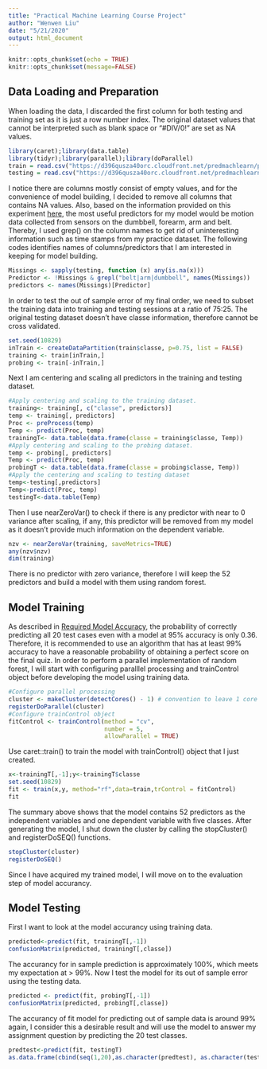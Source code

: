 ```yaml
---
title: "Practical Machine Learning Course Project"
author: "Wenwen Liu"
date: "5/21/2020"
output: html_document
---
```


```r
knitr::opts_chunk$set(echo = TRUE)
knitr::opts_chunk$set(message=FALSE)
```

## Data Loading and Preparation
When loading the data, I discarded the first column for both testing and training set as it is just a row number index. The original dataset values that cannot be interpreted such as blank space or "#DIV/0!" are set as NA values.
```r
library(caret);library(data.table)
library(tidyr);library(parallel);library(doParallel)
train = read.csv("https://d396qusza40orc.cloudfront.net/predmachlearn/pml-training.csv", na.strings=c("NA","#DIV/0!",""))[,-1]
testing = read.csv("https://d396qusza40orc.cloudfront.net/predmachlearn/pml-testing.csv", na.strings=c("NA","#DIV/0!",""))[,-1]

```
I notice there are columns mostly consist of empty values, and for the convenience of model building, I decided to remove all columns that contains NA values. Also, based on the information provided on this experiment [here](http://groupware.les.inf.puc-rio.br/har), the most useful predictors for my model would be motion data collected from sensors on the dumbbell, forearm, arm and belt. Thereby, I used grep() on the column names to get rid of uninteresting information such as time stamps from my practice dataset. The following codes identifies names of columns/predictors that I am interested in keeping for model building.
```r
Missings <- sapply(testing, function (x) any(is.na(x)))
Predictor <- !Missings & grepl("belt|arm|dumbbell", names(Missings))
predictors <- names(Missings)[Predictor]
```
In order to test the out of sample error of my final order, we need to subset the training data into training and testing sessions at a ratio of 75:25. The original testing dataset doesn't have classe information, therefore cannot be cross validated. 
```r
set.seed(10829)
inTrain <- createDataPartition(train$classe, p=0.75, list = FALSE)
training <- train[inTrain,]
probing <- train[-inTrain,]
```
Next I am centering and scaling all predictors in the training and testing dataset.
```r
#Apply centering and scaling to the training dataset.
training<- training[, c("classe", predictors)]
temp <- training[, predictors]
Proc <- preProcess(temp)
Temp <- predict(Proc, temp)
trainingT<- data.table(data.frame(classe = training$classe, Temp))
#Apply centering and scaling to the probing dataset.
temp <- probing[, predictors]
Temp <- predict(Proc, temp)
probingT <- data.table(data.frame(classe = probing$classe, Temp))
#Apply the centering and scaling to testing dataset
temp<-testing[,predictors]
Temp<-predict(Proc, temp)
testingT<-data.table(Temp)
```
Then I use nearZeroVar() to check if there is any predictor with near to 0 variance after scaling, if any, this predictor will be removed from my model as it doesn't provide much information on the dependent variable. 

```r
nzv <- nearZeroVar(training, saveMetrics=TRUE)
any(nzv$nzv)
dim(training)
```
There is no predictor with zero variance, therefore I will keep the 52 predictors and build a model with them using random forest. 

## Model Training
As described in [Required Model Accuracy](https://github.com/lgreski/datasciencectacontent/blob/master/markdown/pml-requiredModelAccuracy.md), the probability of correctly predicting all 20 test cases even with a model at 95% accuracy is only 0.36. Therefore, it is recommended to use an algorithm that has at least 99% accuracy to have a reasonable probability of obtaining a perfect score on the final quiz. 
In order to perform a parallel implementation of random forest, I will start with configuring paralllel processing and trainControl object before developing the model using training data. 
```r
#Configure parallel processing
cluster <- makeCluster(detectCores() - 1) # convention to leave 1 core for OS
registerDoParallel(cluster)
#Configure trainControl object
fitControl <- trainControl(method = "cv",
                           number = 5,
                           allowParallel = TRUE)
```
Use caret::train() to train the model with trainControl() object that I just created.
```r
x<-trainingT[,-1];y<-trainingT$classe
set.seed(10829)
fit <- train(x,y, method="rf",data=train,trControl = fitControl)
fit
```
The summary above shows that the model contains 52 predictors as the independent variables and one dependent variable with five classes. After generating the model, I shut down the cluster by calling the stopCluster() and registerDoSEQ() functions. 
```r
stopCluster(cluster)
registerDoSEQ()
```
Since I have acquired my trained model, I will move on to the evaluation step of model accurancy. 

## Model Testing
First I want to look at the model accurancy using training data. 
```r
predicted<-predict(fit, trainingT[,-1])
confusionMatrix(predicted, trainingT[,classe])
```
The accurancy for in sample prediction is approximately 100%, which meets my expectation at > 99%. Now I test the model for its out of sample error using the testing data. 
```r
predicted <- predict(fit, probingT[,-1])
confusionMatrix(predicted, probingT[,classe])
```
The accurancy of fit model for predicting out of sample data is around 99% again, I consider this a desirable result and will use the model to answer my assignment question by predicting the 20 test classes.
```r
predtest<-predict(fit, testingT)
as.data.frame(cbind(seq(1,20),as.character(predtest), as.character(testing[,1])))
```
